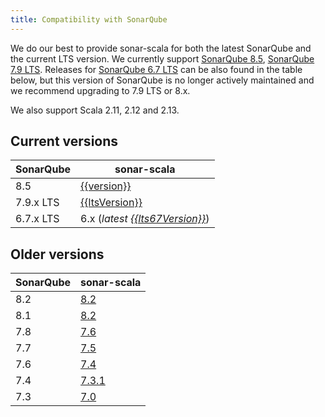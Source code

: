 ```yaml
---
title: Compatibility with SonarQube
---
```


We do our best to provide sonar-scala for both the latest SonarQube and the
current LTS version. We currently support
[SonarQube 8.5](https://www.sonarqube.org/sonarqube-8-5),
[SonarQube 7.9 LTS](https://www.sonarqube.org/sonarqube-7-9-lts). Releases for
[SonarQube 6.7 LTS](https://www.sonarqube.org/sonarqube-6-7-lts) can be also
found in the table below, but this version of SonarQube is no longer actively
maintained and we recommend upgrading to 7.9 LTS or 8.x.

We also support Scala 2.11, 2.12 and 2.13.

## Current versions

<!-- Sorry MDX, but markdown tables with mustache just work better for me. -->

| SonarQube | sonar-scala                                                                                                  |
| --------- | ------------------------------------------------------------------------------------------------------------ |
| 8.5       | [{{version}}](https://github.com/sonar-scala/sonar-scala/releases/tag/v{{version}})                          |
| 7.9.x LTS | [{{ltsVersion}}](https://github.com/sonar-scala/sonar-scala/releases/tag/v{{ltsVersion}})                    |
| 6.7.x LTS | 6.x (_latest [{{lts67Version}}](https://github.com/sonar-scala/sonar-scala/releases/tag/v{{lts67Version}})_) |

## Older versions

| SonarQube | sonar-scala                                                             |
| --------- | ----------------------------------------------------------------------- |
| 8.2       | [8.2](https://github.com/sonar-scala/sonar-scala/releases/tag/v8.2.0)   |
| 8.1       | [8.2](https://github.com/sonar-scala/sonar-scala/releases/tag/v8.2.0)   |
| 7.8       | [7.6](https://github.com/sonar-scala/sonar-scala/releases/tag/v7.6.0)   |
| 7.7       | [7.5](https://github.com/sonar-scala/sonar-scala/releases/tag/v7.5.0)   |
| 7.6       | [7.4](https://github.com/sonar-scala/sonar-scala/releases/tag/v7.4.0)   |
| 7.4       | [7.3.1](https://github.com/sonar-scala/sonar-scala/releases/tag/v7.3.1) |
| 7.3       | [7.0](https://github.com/sonar-scala/sonar-scala/releases/tag/v7.0.0)   |
